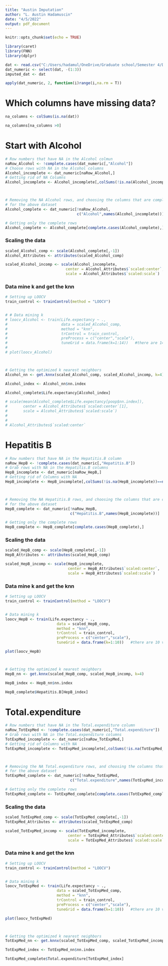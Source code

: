 ```yaml
---
title: "Austin Imputation"
author: "L. Austin Hadamuscin"
date: "4/5/2022"
output: pdf_document
---
```


```r
knitr::opts_chunk$set(echo = TRUE)
```

```r
library(caret)
library(FNN)
library(dplyr)
```

```r
dat <- read.csv("C:/Users/hadamul/OneDrive/Graduate school/Semester 4/Data Mining/Data-Mining-Final-Project/life14.csv") %>% select(-BMI)
dat_numeric <- select(dat, -(1:3))
imputed_dat <- dat

apply(dat_numeric, 2, function(i)range(i,na.rm = T))


```

# Which columns have missing data?
```r
na_columns <- colSums(is.na(dat))

na_columns[na_columns >0]
```


# Start with Alcohol
```r
# Row numbers that have NA in the Alcohol colmun
naRow_Alcohol <- !complete.cases(dat_numeric[,"Alcohol"])
# Choose rows with NA in the Alcohol columns
Alcohol_incomplete <- dat_numeric[naRow_Alcohol,]
# Getting rid of NA Columns
Alcohol_incomplete <- Alcohol_incomplete[,colSums(!is.na(Alcohol_incomplete))==nrow(Alcohol_incomplete)]



# Removing the NA Alcohol rows, and choosing the columns that are complete
# for the above dataset
Alcohol_complete <- dat_numeric[!naRow_Alcohol,                          # Row
                                c("Alcohol",names(Alcohol_incomplete))]  # Col

# Getting only the complete rows
Alcohol_complete <- Alcohol_complete[complete.cases(Alcohol_complete),]

```


### Scaling the data
```r
scaled_Alcohol_comp <- scale(Alcohol_complete[,-1])
Alcohol_Attributes <- attributes(scaled_Alcohol_comp)

scaled_Alcohol_incomp <- scale(Alcohol_incomplete,
                           center = Alcohol_Attributes$`scaled:center`,
                           scale = Alcohol_Attributes$`scaled:scale`)
```


### Data mine k and get the knn
```r
# Setting up LOOCV 
train_control <- trainControl(method = "LOOCV")


# # Data mining k
# loocv_Alcohol <- train(Life.expectancy ~ .,
#                        data = scaled_Alcohol_comp,
#                        method = "knn",
#                        trControl = train_control,
#                        preProcess = c("center","scale"),
#                        tuneGrid = data.frame(k=1:14))   #there are 14 variables
# 
# plot(loocv_Alcohol)



# Getting the optimized k nearest neighbors 
Alcohol_nn <- get.knnx(scaled_Alcohol_comp, scaled_Alcohol_incomp, k=4)

Alcohol_index <- Alcohol_nn$nn.index

Alcohol_complete$Life.expectancy[Alcohol_index]

# scale(mean(Alcohol_complete$Life.expectancy[poop$nn.index]),
#       center = Alcohol_Attributes$`scaled:center`[1],
#       scale = Alcohol_Attributes$`scaled:scale`)
# 
# 
# Alcohol_Attributes$`scaled:center`
```




# Hepatitis B
```r
# Row numbers that have NA in the Hepatitis.B column
naRow_HepB <- !complete.cases(dat_numeric[,"Hepatitis.B"])
# Grab rows with NA in the Hepatitis.B columns
HepB_incomplete <- dat_numeric[naRow_HepB,]
# Getting rid of Columns with NA
HepB_incomplete <- HepB_incomplete[,colSums(!is.na(HepB_incomplete))==nrow(HepB_incomplete)]



# Removing the NA Hepatitis.B rows, and choosing the columns that are complete
# for the above dataset
HepB_complete <- dat_numeric[!naRow_HepB,                              # Row
                             c("Hepatitis.B",names(HepB_incomplete))]  # Col

# Getting only the complete rows
HepB_complete <- HepB_complete[complete.cases(HepB_complete),]
```


### Scaling the data
```r
scaled_HepB_comp <- scale(HepB_complete[,-1])
HepB_Attributes <- attributes(scaled_HepB_comp)

scaled_HepB_incomp <- scale(HepB_incomplete,
                            center = HepB_Attributes$`scaled:center`,
                            scale = HepB_Attributes$`scaled:scale`)
```


### Data mine k and get the knn
```r
# Setting up LOOCV 
train_control <- trainControl(method = "LOOCV")


# Data mining k
loocv_HepB <- train(Life.expectancy ~ .,
                       data = scaled_HepB_comp,
                       method = "knn",
                       trControl = train_control,
                       preProcess = c("center","scale"),
                       tuneGrid = data.frame(k=1:10))   #there are 10 variables

plot(loocv_HepB)



# Getting the optimized k nearest neighbors 
HepB_nn <- get.knnx(scaled_HepB_comp, scaled_HepB_incomp, k=4)

HepB_index <- HepB_nn$nn.index

HepB_complete$Hepatitis.B[HepB_index]


```





# Total.expenditure
```r
# Row numbers that have NA in the Total.expenditure column
naRow_TotExpMed <- !complete.cases(dat_numeric[,"Total.expenditure"])
# Grab rows with NA in the Total.expenditure columns
TotExpMed_incomplete <- dat_numeric[naRow_TotExpMed,]
# Getting rid of Columns with NA
TotExpMed_incomplete <- TotExpMed_incomplete[,colSums(!is.na(TotExpMed_incomplete))==nrow(TotExpMed_incomplete)]



# Removing the NA Total.expenditure rows, and choosing the columns that are complete
# for the above dataset
TotExpMed_complete <- dat_numeric[!naRow_TotExpMed,                              # Row
                             c("Total.expenditure",names(TotExpMed_incomplete))]  # Col

# Getting only the complete rows
TotExpMed_complete <- TotExpMed_complete[complete.cases(TotExpMed_complete),]
```


### Scaling the data
```r
scaled_TotExpMed_comp <- scale(TotExpMed_complete[,-1])
TotExpMed_Attributes <- attributes(scaled_TotExpMed_comp)

scaled_TotExpMed_incomp <- scale(TotExpMed_incomplete,
                            center = TotExpMed_Attributes$`scaled:center`,
                            scale = TotExpMed_Attributes$`scaled:scale`)
```


### Data mine k and get the knn
```r
# Setting up LOOCV 
train_control <- trainControl(method = "LOOCV")


# Data mining k
loocv_TotExpMed <- train(Life.expectancy ~ .,
                       data = scaled_TotExpMed_comp,
                       method = "knn",
                       trControl = train_control,
                       preProcess = c("center","scale"),
                       tuneGrid = data.frame(k=1:10))   #there are 10 variables

plot(loocv_TotExpMed)



# Getting the optimized k nearest neighbors 
TotExpMed_nn <- get.knnx(scaled_TotExpMed_comp, scaled_TotExpMed_incomp, k=4)

TotExpMed_index <- TotExpMed_nn$nn.index

TotExpMed_complete$Total.expenditure[TotExpMed_index]


```




